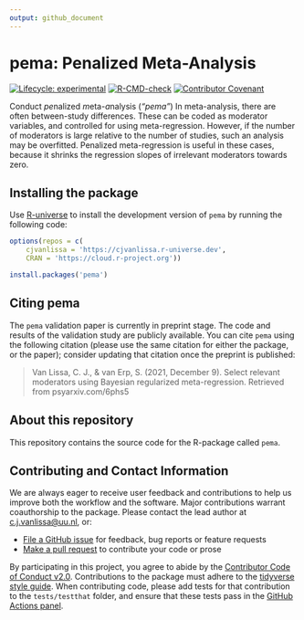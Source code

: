 ```yaml
---
output: github_document
---
```


# pema: Penalized Meta-Analysis <!--a href='https://osf.io/zcvbs/'><img src='https://github.com/cjvanlissa/pema/raw/master/docs/pema_icon.png' align="right" height="139" /></a-->

<!-- [![CRAN status](https://www.r-pkg.org/badges/version/pema)](https://cran.r-project.org/package=pema) -->
<!-- [![CRAN RStudio mirror downloads](https://cranlogs.r-pkg.org/badges/grand-total/pema?color=blue)](https://r-pkg.org/pkg/pema) -->
[![Lifecycle: experimental](https://img.shields.io/badge/lifecycle-experimental-orange.svg)](https://lifecycle.r-lib.org/articles/stages.html#experimental)
[![R-CMD-check](https://github.com/cjvanlissa/pema/workflows/R-CMD-check/badge.svg)](https://github.com/cjvanlissa/pema/actions)
<!-- [![R-CMD-check](https://github.com/cjvanlissa/pema/workflows/R-CMD-check/badge.svg)](https://github.com/cjvanlissa/pema/actions) -->
<!-- [![codecov](https://codecov.io/gh/cjvanlissa/pema/branch/master/graph/badge.svg?token=7S9XKDRT4M)](https://codecov.io/gh/cjvanlissa/pema) -->
[![Contributor Covenant](https://img.shields.io/badge/Contributor%20Covenant-v2.0%20adopted-ff69b4.svg)](code_of_conduct.md)
<!-- [![CII Best Practices](https://bestpractices.coreinfrastructure.org/projects/3969/badge)](https://bestpractices.coreinfrastructure.org/projects/3969) -->
<!--[![DOI](http://joss.theoj.org/papers/10.21105/joss.00978/status.svg)](https://doi.org/10.21105/joss.00978)-->

Conduct *pe*nalized *m*eta-*a*nalysis (*"pema"*) In meta-analysis, there are
often between-study differences. These can be coded as moderator variables,
and controlled for using meta-regression. However, if the number of
moderators is large relative to the number of studies, such an analysis may
be overfitted. Penalized meta-regression is useful in these cases, because
it shrinks the regression slopes of irrelevant moderators towards zero.

<!-- ## Where do I start? -->

<!-- For most users, the recommended starting point is to [read the paper](https://osf.io/zcvbs/), currently in press in [Data Science](https://content.iospress.com/journals/data-science/Pre-press/Pre-press), -->
<!-- which introduces the pema workflow, explains the underlying tools, and illustrates how the `pema` package can be used to create a new project that follows the workflow. -->


## Installing the package

Use [R-universe](https://cjvanlissa.r-universe.dev) to install the development version of `pema`
by running the following code:

``` r
options(repos = c(
    cjvanlissa = 'https://cjvanlissa.r-universe.dev',
    CRAN = 'https://cloud.r-project.org'))

install.packages('pema')
```

## Citing pema

The `pema` validation paper is currently in preprint stage.
The code and results of the validation study are publicly available.
You can cite `pema` using the following citation (please use the same citation for either the package, or the paper); consider updating that citation once the preprint is published:

> Van Lissa, C. J., & van Erp, S. (2021, December 9). Select relevant moderators using Bayesian regularized meta-regression. Retrieved from psyarxiv.com/6phs5

## About this repository

This repository contains the source code for the R-package called `pema`.

## Contributing and Contact Information

We are always eager to receive user feedback and contributions to help us improve both the workflow and the software. Major contributions warrant coauthorship to the package. Please contact the lead author at [c.j.vanlissa@uu.nl](mailto:c.j.vanlissa@uu.nl), or:

  - [File a GitHub issue](https://github.com/cjvanlissa/pema) for feedback, bug reports or feature requests
  - [Make a pull request](https://github.com/cjvanlissa/pema/pulls) to contribute your code or prose

By participating in this project, you agree to abide by the [Contributor
Code of Conduct v2.0](https://www.contributor-covenant.org/). Contributions to the package must adhere to the [tidyverse style guide](https://style.tidyverse.org/). When contributing code, please add tests for that contribution to the `tests/testthat` folder, and ensure that these tests pass in the [GitHub Actions panel](https://github.com/cjvanlissa/pema/actions/workflows/R-CMD-check).
